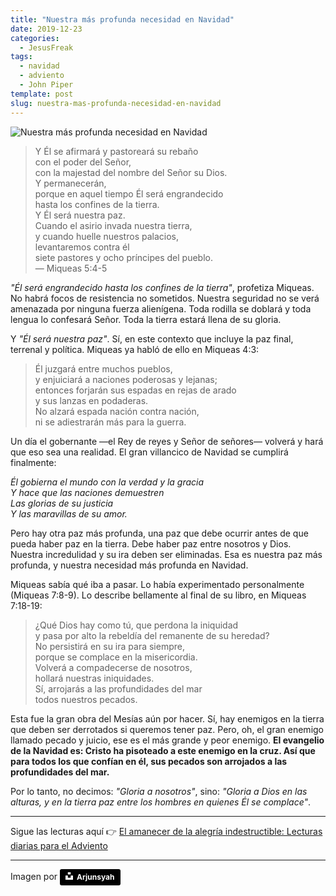```yaml
---
title: "Nuestra más profunda necesidad en Navidad"
date: 2019-12-23
categories:
  - JesusFreak
tags:
  - navidad
  - adviento
  - John Piper
template: post
slug: nuestra-mas-profunda-necesidad-en-navidad
---
```


![Nuestra más profunda necesidad en Navidad](https://i.imgur.com/m3jT13U.jpg)

> Y Él se afirmará y pastoreará su rebaño<br />
> con el poder del Señor,<br />
> con la majestad del nombre del Señor su Dios.<br />
> Y permanecerán,<br />
> porque en aquel tiempo Él será engrandecido<br />
> hasta los confines de la tierra.<br />
> Y Él será nuestra paz.<br />
> Cuando el asirio invada nuestra tierra,<br />
> y cuando huelle nuestros palacios,<br />
> levantaremos contra él<br />
> siete pastores y ocho príncipes del pueblo. <br />— Miqueas 5:4-5

_"Él será engrandecido hasta los confines de la tierra"_, profetiza Miqueas. No habrá focos de resistencia no sometidos. Nuestra seguridad no se verá amenazada por ninguna fuerza alienígena. Toda rodilla se doblará y toda lengua lo confesará Señor. Toda la tierra estará llena de su gloria.

Y _"Él será nuestra paz"_. Sí, en este contexto que incluye la paz final, terrenal y política. Miqueas ya habló de ello en Miqueas 4:3:

> Él juzgará entre muchos pueblos,<br />
> y enjuiciará a naciones poderosas y lejanas;<br />
> entonces forjarán sus espadas en rejas de arado<br />
> y sus lanzas en podaderas.<br />
> No alzará espada nación contra nación,<br />
> ni se adiestrarán más para la guerra.

Un día el gobernante —el Rey de reyes y Señor de señores— volverá y hará que eso sea una realidad. El gran villancico de Navidad se cumplirá finalmente:

_Él gobierna el mundo con la verdad y la gracia<br />
Y hace que las naciones demuestren<br />
Las glorias de su justicia<br />
Y las maravillas de su amor._

Pero hay otra paz más profunda, una paz que debe ocurrir antes de que pueda haber paz en la tierra. Debe haber paz entre nosotros y Dios. Nuestra incredulidad y su ira deben ser eliminadas. Esa es nuestra paz más profunda, y nuestra necesidad más profunda en Navidad.

Miqueas sabía qué iba a pasar. Lo había experimentado personalmente (Miqueas 7:8-9). Lo describe bellamente al final de su libro, en Miqueas 7:18-19:

> ¿Qué Dios hay como tú, que perdona la iniquidad<br />
> y pasa por alto la rebeldía del remanente de su heredad?<br />
> No persistirá en su ira para siempre,<br />
> porque se complace en la misericordia.<br />
> Volverá a compadecerse de nosotros,<br />
> hollará nuestras iniquidades.<br />
> Sí, arrojarás a las profundidades del mar<br />
> todos nuestros pecados.

Esta fue la gran obra del Mesías aún por hacer. Sí, hay enemigos en la tierra que deben ser derrotados si queremos tener paz. Pero, oh, el gran enemigo llamado pecado y juicio, ese es el más grande y peor enemigo. **El evangelio de la Navidad es: Cristo ha pisoteado a este enemigo en la cruz. Así que para todos los que confían en él, sus pecados son arrojados a las profundidades del mar.**

Por lo tanto, no decimos: _"Gloria a nosotros"_, sino: _"Gloria a Dios en las alturas, y en la tierra paz entre los hombres en quienes Él se complace"_.

---

Sigue las lecturas aquí 👉 [El amanecer de la alegría indestructible: Lecturas diarias para el Adviento](/el-amanecer-de-una-alegria-indestructible)

---

Imagen por <a style="background-color:black;color:white;text-decoration:none;padding:4px 6px;font-family:-apple-system, BlinkMacSystemFont, &quot;San Francisco&quot;, &quot;Helvetica Neue&quot;, Helvetica, Ubuntu, Roboto, Noto, &quot;Segoe UI&quot;, Arial, sans-serif;font-size:12px;font-weight:bold;line-height:1.2;display:inline-block;border-radius:3px" href="https://unsplash.com/@arjunsyah_?utm_medium=referral&amp;utm_campaign=photographer-credit&amp;utm_content=creditBadge" target="_blank" rel="noopener noreferrer" title="Download free do whatever you want high-resolution photos from Arjunsyah"><span style="display:inline-block;padding:2px 3px"><svg xmlns="http://www.w3.org/2000/svg" style="height:12px;width:auto;position:relative;vertical-align:middle;top:-2px;fill:white" viewBox="0 0 32 32"><title>unsplash-logo</title><path d="M10 9V0h12v9H10zm12 5h10v18H0V14h10v9h12v-9z"></path></svg></span><span style="display:inline-block;padding:2px 3px">Arjunsyah</span></a>
